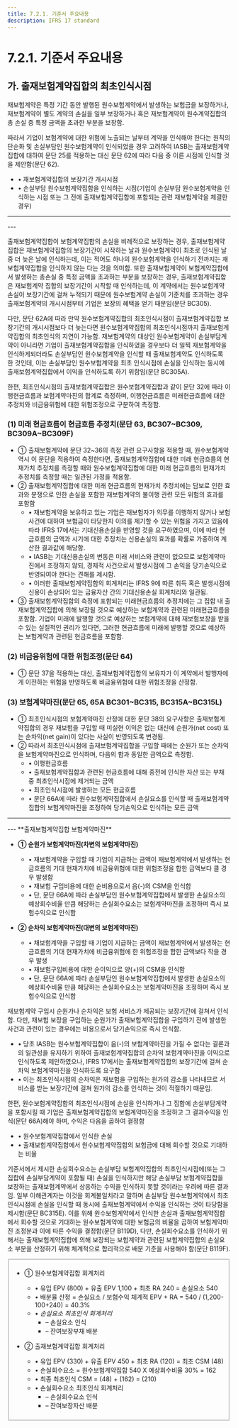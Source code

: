 ```yaml
---
title: 7.2.1. 기준서 주요내용
description: IFRS 17 standard
---
```


# 7.2.1. 기준서 주요내용

## 가. 출재보험계약집합의 최초인식시점

재보험계약은 특정 기간 동안 발행된 원수보험계약에서 발생하는 보험금을 보장하거나, 재보험계약이 별도 계약의 손실을 일부 보장하거나 혹은 재보험계약이 원수계약집합의 총 손실 중 특정 금액을 초과한 부분을 보장함.

따라서 기업이 보험계약에 대한 위험에 노출되는 날부터 계약을 인식해야 한다는 원칙의 단순화 및 손실부담인 원수보험계약이 인식되었을 경우 고려하여 IASB는 출재보험계약집합에 대하여 문단 25를 적용하는 대신 문단 62에 따라 다음 중 이른 시점에 인식할 것을 제안함(문단 62).

* • 재보험계약집합의 보장기간 개시시점
* • 손실부담 원수보험계약집합을 인식하는 시점(기업이 손실부담 원수보험계약을 인식하는 시점 또는 그 전에 출재보험계약집합에 포함되는 관련 재보험계약을 체결한 경우)

---
<CenterImg src="/ifrs/그림7-7.png" caption="[출재보험계약집합 최초인식시점]" width="500" />
---

출재보험계약집합이 보험계약집합의 손실을 비례적으로 보장하는 경우, 출재보험계약집합은 재보험계약집합의 보장기간이 시작하는 날과 원수보험계약이 최초로 인식된 날 중 더 늦은 날에 인식하는데, 이는 적어도 하나의 원수보험계약을 인식하기 전까지는 재보험계약집합을 인식하지 않는 다는 것을 의미함. 또한 출재보험계약이 보험계약집합에서 발생하는 총손실 중 특정 금액을 초과하는 부분을 보장하는 경우, 출재보험계약집합은 재보험계약 집합의 보장기간이 시작할 때 인식하는데, 이 계약에서는 원수보험계약 손실이 보장기간에 걸쳐 누적되기 때문에 원수보험계약 손실이 기준치를 초과하는 경우 출재보험계약의 개시시점부터 기업은 보장의 혜택을 얻기 때문임(문단 BC305).

다만, 문단 62A에 따라 만약 원수보험계약집합의 최초인식시점이 출재보험계약집합 보장기간의 개시시점보다 더 늦는다면 원수보험계약집합의 최초인식시점까지 출재보험계약집합의 최초인식의 지연이 가능함. 재보험계약의 대상인 원수보험계약이 손실부담계약이 아니라면 기업이 출재보험계약집합을 인식하였을 경우보다 더 일찍 재보험계약을 인식하게되더라도 손실부담인 원수보험계약을 인식할 때 출재보험계약도 인식하도록 한 것인데, 이는 손실부담인 원수보험계약을 최초 인식시점에 손실을 인식하는 동시에 출재보험계약집합에서 이익을 인식하도록 하기 위함임(문단 BC305A).

한편, 최초인식시점의 출재보험계약집합은 원수보험계약집합과 같이 문단 32에 따라 이행현금흐름과 보험계약마진의 합계로 측정하며, 이행현금흐름은 미래현금흐름에 대한 추정치와 비금융위험에 대한 위험조정으로 구분하여 측정함.

### (1) 미래 현금흐름이 현금흐름 추정치(문단 63, BC307~BC309, BC309A~BC309F)

* ① 출재보험계약에 문단 32\~36의 측정 관련 요구사항을 적용할 때, 원수보험계약 역시 이 문단을 적용하여 측정한다면, 출재보험계약집합에 대한 미래 현금흐름의 현재가치 추정치를 측정할 때와 원수보험계약집합에 대한 미래 현금흐름의 현재가치 추정치를 측정할 때는 일관된 가정을 적용함.
* ② 출재보험계약집합에 대한 미래 현금흐름의 현재가치 추정치에는 담보로 인한 효과와 분쟁으로 인한 손실을 포함한 재보험계약의 불이행 관련 모든 위험의 효과를 포함함
    * • 재보험계약을 보유하고 있는 기업은 재보험자가 의무를 이행하지 않거나 보험사건에 대하여 보험금이 타당한지 이의를 제기할 수 있는 위험을 가지고 있음에 따라 IFRS 17에서는 기대신용손실을 반영할 것을 요구하였으며, 이에 따라 현금흐름의 금액과 시기에 대한 추정치는 신용손실의 효과를 확률로 가중하여 계산한 결과값에 해당함.
    * • IASB는 기대신용손실의 변동은 미래 서비스와 관련이 없으므로 보험계약마진에서 조정하지 않되, 경제적 사건으로서 발생시점에 그 손익을 당기손익으로 반영되여야 한다는 견해를 제시함.
    * • 이러한 출재보험계약집합의 회계처리는 IFRS 9에 따른 취득 혹은 발생시점에 신용이 손상되어 있는 금융자산 간의 기대신용손실 회계처리와 일관됨.
* ③ 출재보험계약집합의 측정에 포함되는 미래현금흐름의 추정치에는 그 집합 내 출재보험계약집합에 의해 보장될 것으로 예상하는 보험계약과 관련된 미래현금흐름을 포함함. 기업이 미래에 발행할 것으로 예상하는 보험계약에 대해 재보험보장을 받을 수 있는 실질적인 권리가 있다면, 그러한 현금흐름에 미래에 발행할 것으로 예상하는 보험계약과 관련된 현금흐름을 포함함.

### (2) 비금융위험에 대한 위험조정(문단 64)

* ① 문단 37을 적용하는 대신, 출재보험계약집합의 보유자가 이 계약에서 발행자에게 이전하는 위험을 반영하도록 비금융위험에 대한 위험조정을 산정함.

### (3) 보험계약마진(문단 65, 65A BC301~BC315, BC315A~BC315L)

* ① 최초인식시점의 보험계약마진 산정에 대한 문단 38의 요구사항은 출재보험계약집합의 경우 재보험을 구입할 때 미실현 이익은 없는 대신에 순원가(net cost) 또는 순차익(net gain)이 있다는 사실이 반영되도록 변경됨.
* ② 따라서 최초인식시점에 출재보험계약집합을 구입할 때에는 순원가 또는 순차익을 보험계약마진으로 인식하며, 다음의 합과 동일한 금액으로 측정함.
  * • 이행현금흐름
  * • 출재보험계약집합과 관련된 현금흐름에 대해 종전에 인식한 자산 또는 부채 중 최초인식시점에 제거되는 금액
  * • 최초인식시점에 발생하는 모든 현금흐름
  * • 문단 66A에 따라 원수보험계약집합에서 손실요소를 인식할 때 출재보험계약집합의 보험계약마진을 조정하여 당기손익으로 인식하는 모든 금액

---
<CenterImg src="/ifrs/그림7-8.png" width="600" />
---

<Callout severity="success">
**출재보험계약집합 보험계약마진**

*  **① 순원가 보험계약마진(차변의 보험계약마진)**

    * • 재보험계약을 구입할 때 기업이 지급하는 금액이 재보험계약에서 발생하는 현금흐름의 기대 현재가치에 비금융위험에 대한 위험조정을 합한 금액보다 클 경우 발생함
    * • 재보험 구입비용에 대한 순비용으로서 음(-)의 CSM을 인식함
    * • 단, 문단 66A에 따라 손실부담인 원수보험계약집합에서 발생한 손실요소의 예상회수비율 만큼 해당하는 손실회수요소는 보험계약마진을 조정하며 즉시 보험수익으로 인식함


* **② 순차익 보험계약마진(대변의 보험계약마진)**
  * • 채보험계약을 구입할 때 기업이 지급하는 금액이 재보험계약에서 발생하는 현금흐름의 기대 현재가치에 비금융위험에 한 위험조정을 합한 금액보다 작을 경우 발생
  * • 재보험구입비용에 대한 순이익으로 양(+)의 CSM을 인식함
  * • 단, 문단 66A에 따라 손실부담인 원수보험계약집합에서 발생한 손실요소의 예상회수비율 만큼 해당하는 손실회수요소는 보험계약마진을 조정하며 즉시 보험수익으로 인식함
</Callout>

재보험계약 구입시 순원가나 순차익은 보험 서비스가 제공되는 보장기간에 걸쳐서 인식함. 다만, 재보험 보장을 구입하는 순원가가  출재보험계약집합을 구입하기 전에 발생한 사건과 관련이 있는 경우에는 비용으로서 당기손익으로 즉시 인식함.
  * • 당초 IASB는 원수보험계약집합이 음(-)의 보험계약마진을 가질 수 없다는 결론과의 일관성을 유지하기 위하여 출재보험계약집합의 순차익 보험계약마진을 이익으로 인식하도록 제안하였으나, IFRS 17에서는 출재보험계약집합의 보장기간에 걸쳐 순차익 보험계약마진을 인식하도록 요구함
  * • 이는 최초인식시점의 순차익은 재보험을 구입하는 원가의 감소를 나타내므로 서비스를 받는 보장기간에 걸쳐 원가의 감소를 인식하는 것이 적절하기 때문임.

한편, 원수보험계약집합의 최초인식시점에 손실을 인식하거나 그 집합에 손실부담계약을 포함시킬 때 기업은 출재보험계약집합의 보험계약마진을 조정하고 그 결과수익을 인식(문단 66A)해야 하며, 수익은 다음을 곱하여 결정함
  * • 원수보험계약집합에서 인식한 손실
  * • 출재보험계약집합에서 원수보험계약집합의 보험금에 대해 회수할 것으로 기대하는 비율

기준서에서 제시한 손실회수요소는 손실부담 보험계약집합의 최초인식시점에(또는 그 집합에 손실부담계약이 포함될 때) 손실을 인식하지만 해당 손실부담 보험계약집합을 보장하는 출재보험계약에서 상응하는 수익을 인식하지 못할 것이라는 우려에 따른 결과임. 일부 이해관계자는 이것을 회계불일치라고 말하며 손실부담 원수보험계약에서 최초인식시점에 손실을 인식할 때 동시에 출재보험계약에서 수익을 인식하는 것이 타당함을 제시함(문단 BC315E). 이를 위해 원수보험계약에서 인식한 손실과 출재보험계약집합에서 회수할 것으로 기대하는 원수보험계약에 대한 보험금의 비율을 곱하여 보험계약마진 조정분과 이에 따른 수익을 결정함(문단 B119D), 다만, 손실회수요소를 인식하기 위해서는 출재보험계약집합에 의해 보장되는 보험계약과 관련된 보험계약집합의 손실요소 부분을 산정하기 위해 체계적으로 합리적으로 배분 기준을 사용해야 함(문단 B119F).

<Fieldset legend="[참 고] 손실회수요소 최초측정 회계처리" toggleable>

<CenterImg src="/ifrs/재보험1.png" width="700" />

 * ① 원수보험계약집합 회계처리
   * • 유입 EPV (800) + 유출 EPV 1,100 + 최초 RA 240 = 손실요소 540
   * • 배분율 산정 = 손실요소 / 보험수익 체계적 EPV + RA = 540 / (1,200-100+240) = 40.3%
   * • _손실요소 최초인식 회계처리_
     * – 손실요소 인식     <CenterImg src="/ifrs/ref7-1 1.png" alt="" width="350" />
     * – 잔여보장부채 배분 <CenterImg src="/ifrs/ref7-1 2.png" alt="" width="350" />

 * ② 출재보험계약집합 회계처리
   * • 유입 EPV (330) + 유출 EPV 450 + 최초 RA (120) = 최초 CSM (48)
   * • 손실회수요소 = 원수보험계약집합 540 X 예상회수비율 30% = 162
   * • 최종 최초인식 CSM = (48) + (162) = (210)
   * • 손실회수요소 최초인식 회계처리
     * – 손실회수요소 인식 <CenterImg src="/ifrs/ref7-1 3.png" alt="" width="350" />
     * – 잔여보장자산 배분 <CenterImg src="/ifrs/ref7-1 4.png" alt="" width="350" />

</Fieldset>
